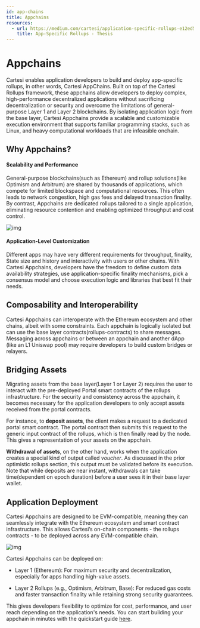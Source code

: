 ```yaml
---
id: app-chains
title: Appchains
resources:
  - url: https://medium.com/cartesi/application-specific-rollups-e12ed5d9de01
    title: App-Specific Rollups - Thesis
---
```

# Appchains

Cartesi enables application developers to build and deploy app-specific rollups, in other words, Cartesi AppChains. Built on top of the Cartesi Rollups framework, these appchains allow developers to deploy complex, high-performance decentralized applications without sacrificing decentralization or security and overcome the limitations of general-purpose Layer 1 and Layer 2 blockchains.
By isolating application logic from the base layer, Cartesi Appchains provide a scalable and customizable execution environment that supports familiar programming stacks, such as Linux, and heavy computational workloads that are infeasible onchain.

## Why Appchains?

#### Scalability and Performance

General-purpose blockchains(such as Ethereum) and rollup solutions(like Optimism and Arbitrum) are shared by thousands of applications, which compete for limited blockspace and computational resources. This often leads to network congestion, high gas fees and delayed transaction finality. By contrast, Appchains are dedicated rollups tailored to a single application, eliminating resource contention and enabling optimized throughput and cost control.

![img](./images/app-chains-vs-general.png)

#### Application-Level Customization

Different apps may have very different requirements for throughput, finality, State size and history and interactivity with users or other chains. With Cartesi Appchains, developers have the freedom to define custom data availability strategies, use application-specific finality mechanisms, pick a consensus model and choose execution logic and libraries that best fit their needs.

## Composability and Interoperability

Cartesi Appchains can interoperate with the Ethereum ecosystem and other chains, albeit with some constraints. Each appchain is logically isolated but can use the base layer contracts(rollups-contracts) to share messages. Messaging across appchains or between an appchain and another dApp (like an L1 Uniswap pool) may require developers to build custom bridges or relayers.

## Bridging Assets

Migrating assets from the base layer(Layer 1 or Layer 2) requires the user to interact with the pre-deployed Portal smart contracts of the rollups infrastructure. For the security and consistency across the appchain, it becomes necessary for the application developers to only accept assets received from the portal contracts. 

For instance, to **deposit assets**, the client makes a request to a dedicated portal smart contract. The portal contract then submits this request to the generic input contract of the rollups, which is then finally read by the node. This gives a representation of your assets on the appchain. 

**Withdrawal of assets**, on the other hand, works when the application creates a special kind of  output called *voucher*. As discussed in the prior optimistic rollups section, this output must be validated before its execution. Note that while deposits are near instant, withdrawals can take time(dependent on epoch duration) before a user sees it in their base layer wallet.

## Application Deployment

Cartesi Appchains are designed to be EVM-compatible, meaning they can seamlessly integrate with the Ethereum ecosystem and smart contract infrastructure. This allows Cartesi’s on-chain components - the rollups contracts - to be deployed across any EVM-compatible chain.

<div className="responsive-image">

![img](./images/app-chains-deployment.png)

</div>


Cartesi Appchains can be deployed on:
- Layer 1 (Ethereum): For maximum security and decentralization, especially for apps handling high-value assets.

- Layer 2 Rollups (e.g., Optimism, Arbitrum, Base): For reduced gas costs and faster transaction finality while retaining strong security guarantees.

This gives developers flexibility to optimize for cost, performance, and user reach depending on the application's needs. You can start building your appchain in minutes with the quickstart guide [here](/get-started/quickstart/).
